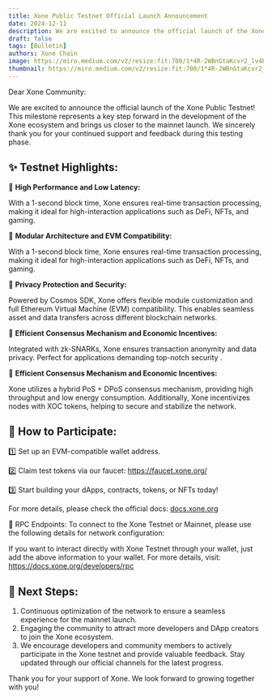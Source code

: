 ```yaml
---
title: Xone Public Testnet Official Launch Announcement
date: 2024-12-11
description: We are excited to announce the official launch of the Xone Public Testnet!
draft: false
tags: [Bulletin]
authors: Xone Chain
image: https://miro.medium.com/v2/resize:fit:700/1*4R-2WBnGtaKcvr2_lv4Ptg.jpeg
thumbnail: https://miro.medium.com/v2/resize:fit:700/1*4R-2WBnGtaKcvr2_lv4Ptg.jpeg
---
```



Dear Xone Community:

We are excited to announce the official launch of the Xone Public Testnet! This milestone represents a key step forward in the development of the Xone ecosystem and brings us closer to the mainnet launch. We sincerely thank you for your continued support and feedback during this testing phase.

## ✨ Testnet Highlights:

🔹 **High Performance and Low Latency:**

With a 1-second block time, Xone ensures real-time transaction processing, making it ideal for high-interaction applications such as DeFi, NFTs, and gaming.

🔹 **Modular Architecture and EVM Compatibility:**

With a 1-second block time, Xone ensures real-time transaction processing, making it ideal for high-interaction applications such as DeFi, NFTs, and gaming.

🔹 **Privacy Protection and Security:**

Powered by Cosmos SDK, Xone offers flexible module customization and full Ethereum Virtual Machine (EVM) compatibility. This enables seamless asset and data transfers across different blockchain networks.

🔹 **Efficient Consensus Mechanism and Economic Incentives:**

Integrated with zk-SNARKs, Xone ensures transaction anonymity and data privacy. Perfect for applications demanding top-notch security .

🔹 **Efficient Consensus Mechanism and Economic Incentives:**

Xone utilizes a hybrid PoS + DPoS consensus mechanism, providing high throughput and low energy consumption. Additionally, Xone incentivizes nodes with XOC tokens, helping to secure and stabilize the network.

## 🙋 How to Participate:

1️⃣ Set up an EVM-compatible wallet address.

2️⃣ Claim test tokens via our faucet: https://faucet.xone.org/

3️⃣ Start building your dApps, contracts, tokens, or NFTs today!

For more details, please check the official docs: [docs.xone.org](https://docs.xone.org)

🔗 RPC Endpoints: To connect to the Xone Testnet or Mainnet, please use the following details for network configuration:

<NetworkTable />

If you want to interact directly with Xone Testnet through your wallet, just add the above information to your wallet. For more details, visit: https://docs.xone.org/developers/rpc

## 🧭 Next Steps:

1. Continuous optimization of the network to ensure a seamless experience for the mainnet launch.
2. Engaging the community to attract more developers and DApp creators to join the Xone ecosystem.
3. We encourage developers and community members to actively participate in the Xone testnet and provide valuable feedback. Stay updated through our official channels for the latest progress.

Thank you for your support of Xone. We look forward to growing together with you!